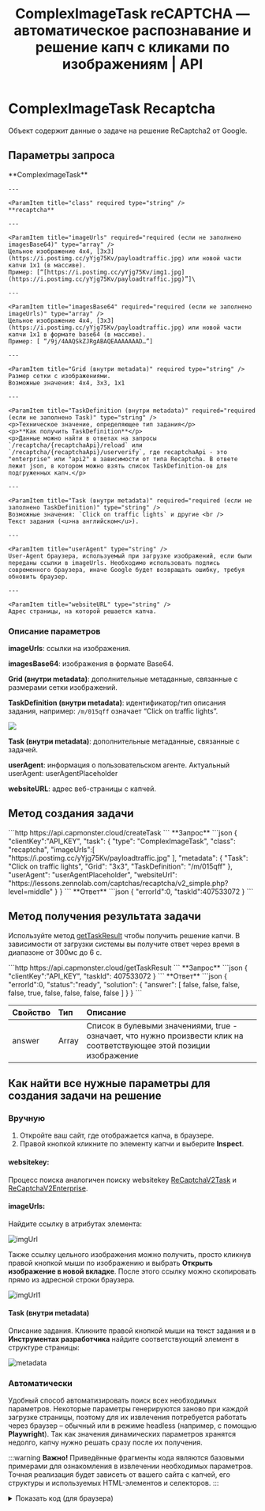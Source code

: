﻿---
sidebar_position: 8
sidebar_label: ComplexImageTask Recaptcha
title: "ComplexImageTask reCAPTCHA — автоматическое распознавание и решение капч с кликами по изображениям | API"
description: "ComplexImageTask reCAPTCHA — настройка автоматического распознавания и решения капч с кликами по изображениям через API Capmonster Cloud!"
---


# ComplexImageTask Recaptcha

<PriceBlockWrap>
  <PriceBlock title="reCAPTCHA 2 (3x3)" captchaId="complex-rc2_3x3"/>
  <PriceBlock title="reCAPTCHA 2 (3x3)" captchaId="complex-rc2_3x3_dynamic"/>
  <PriceBlock title="reCAPTCHA 2 (4x4)" captchaId="complex-rc2_4x4"/>
</PriceBlockWrap>

Объект содержит данные о задаче на решение ReCaptcha2 от Google.

## Параметры запроса
<TabItem value="proxyless" label="ComplexImageTask (без прокси)" default className="bordered-panel">
    <ParamItem title="type" required type="string" />
    **ComplexImageTask**

    ---

    <ParamItem title="class" required type="string" />
    **recaptcha**

    ---

    <ParamItem title="imageUrls" required="required (если не заполнено imagesBase64)" type="array" />
    Цельное изображение 4x4, [3x3](https://i.postimg.cc/yYjg75Kv/payloadtraffic.jpg) или новой части капчи 1x1 (в массиве).
    Пример: [“[https://i.postimg.cc/yYjg75Kv/img1.jpg](https://i.postimg.cc/yYjg75Kv/payloadtraffic.jpg)”]\

    ---

    <ParamItem title="imagesBase64" required="required (если не заполнено imageUrls)" type="array" />
    Цельное изображение 4x4, [3x3](https://i.postimg.cc/yYjg75Kv/payloadtraffic.jpg) или новой части капчи 1x1 в формате base64 (в массиве).
    Пример: [ “/9j/4AAQSkZJRgABAQEAAAAAAAD…”]

    ---

    <ParamItem title="Grid (внутри metadata)" required type="string" />
    Размер сетки с изображениями.
    Возможные значения: 4x4, 3x3, 1x1

    ---

    <ParamItem title="TaskDefinition (внутри metadata)" required="required (если не заполнено Task)" type="string" />    
	<p>Техническое значение, определяющее тип задания</p>
	<p>**Как получить TaskDefinition**</p>
	<p>Данные можно найти в ответах на запросы `/recaptcha/{recaptchaApi}/reload` или `/recaptcha/{recaptchaApi}/userverify`, где recaptchaApi - это "enterprise" или "api2" в зависимости от типа Recaptcha. В ответе лежит json, в котором можно взять список TaskDefinition-ов для подгруженных капч.</p>

    ---

    <ParamItem title="Task (внутри metadata)" required="required (если не заполнено TaskDefinition)" type="string" />
    Возможные значения: `Click on traffic lights` и другие <br />
    Текст задания (<u>на английском</u>).

    ---

    <ParamItem title="userAgent" type="string" />
    User-Agent браузера, используемый при загрузке изображений, если были переданы ссылки в imageUrls. Необходимо использовать подпись современного браузера, иначе Google будет возвращать ошибку, требуя обновить браузер.

    ---

    <ParamItem title="websiteURL" type="string" />
    Адрес страницы, на которой решается капча.
</TabItem>

### Описание параметров

**imageUrls**: ссылки на изображения.

**imagesBase64**: изображения в формате Base64.

**Grid (внутри metadata)**: дополнительные метаданные, связанные с размерами сетки изображений.

**TaskDefinition (внутри metadata)**: идентификатор/тип описания задания, например: `/m/015qff` означает “Click on traffic lights”. 

![](./images/recaptcha-click/taskdefinition.png)

**Task (внутри metadata)**: дополнительные метаданные, связанные с задачей.

**userAgent**: информация о пользовательском агенте. Актуальный userAgent: userAgentPlaceholder

**websiteURL**: адрес веб-страницы с капчей. 

## Метод создания задачи
<TabItem value="proxyless" label="ComplexImageTask (без прокси)" default className="method-panel">
	<MethodItem>
		```http
		https://api.capmonster.cloud/createTask
		```
	</MethodItem>
	<MethodDescription>
		**Запрос**
		```json
		{
		  "clientKey":"API_KEY",
		  "task": {
			"type": "ComplexImageTask",
			"class": "recaptcha",
			"imageUrls":[ "https://i.postimg.cc/yYjg75Kv/payloadtraffic.jpg" ],
			"metadata": {
			  "Task": "Click on traffic lights",
			  "Grid": "3x3",
			  "TaskDefinition": "/m/015qff"
			},
			"userAgent": "userAgentPlaceholder",
			"websiteUrl": "https://lessons.zennolab.com/captchas/recaptcha/v2_simple.php?level=middle"
		  }
		}
		```
		**Ответ**
		```json
		{
		  "errorId":0,
		  "taskId":407533072
		}
		```
	</MethodDescription>
</TabItem>


## Метод получения результата задачи
Используйте метод [getTaskResult](../api/methods/get-task-result.md) чтобы получить решение капчи. В зависимости от загрузки системы вы получите ответ через время в диапазоне от 300мс до 6 с.

<TabItem value="proxyless" label="ComplexImageTask (без прокси)" default className="method-panel-full">
	<MethodItem>
		```http
		https://api.capmonster.cloud/getTaskResult
		```
	</MethodItem>
	<MethodDescription>
		**Запрос**
		```json
		{
		  "clientKey":"API_KEY",
		  "taskId": 407533072
		}
		```
		**Ответ**
		```json
		{
		  "errorId":0,
		  "status":"ready",
		  "solution": {
			"answer": [ false, false, false, false, true, false, false, false, false ]
		  }
		}
		```
	</MethodDescription>
</TabItem>

<br />

|**Свойство**|**Тип**|**Описание**|
| :- | :- | :- |
|answer|Array|Список в булевыми значениями, true - означает, что нужно произвести клик на соответствующее этой позиции изображение|

## Как найти все нужные параметры для создания задачи на решение

### Вручную

1. Откройте ваш сайт, где отображается капча, в браузере.
2. Правой кнопкой кликните по элементу капчи и выберите **Inspect**.

#### websitekey:

Процесс поиска аналогичен поиску websitekey [ReCaptchaV2Task](https://docs.capmonster.cloud/ru/docs/captchas/no-captcha-task#как-найти-все-нужные-параметры-для-создания-задачи-на-решение) и [ReCaptchaV2Enterprise](https://docs.capmonster.cloud/ru/docs/captchas/recaptcha-v2-enterprise-task#как-найти-все-нужные-параметры-для-создания-задачи-на-решение).

#### imageUrls:

Найдите ссылку в атрибутах элемента:

![imgUrl](images\recaptcha-click\img-url-elements.png)

Также ссылку цельного изображения можно получить, просто кликнув правой кнопкой мыши по изображению и выбрать **Открыть изображение в новой вкладке**. После этого ссылку можно скопировать прямо из адресной строки браузера.

![imgUrl1](images\recaptcha-click\recap-img-url.png)

#### Task (внутри metadata)

Описание задания. Кликните правой кнопкой мыши на текст задания и в **Инструментах разработчика** найдите соответствующий элемент в структуре страницы:

![metadata](images\recaptcha-click\metadata.png)

### Автоматически

Удобный способ автоматизировать поиск всех необходимых параметров.
Некоторые параметры генерируются заново при каждой загрузке страницы, поэтому для их извлечения потребуется работать через браузер – обычный или в режиме headless (например, с помощью **Playwright**).
Так как значения динамических параметров хранятся недолго, капчу нужно решать сразу после их получения.

:::warning **Важно!**
Приведённые фрагменты кода являются базовыми примерами для ознакомления в извлечении необходимых параметров. Точная реализация будет зависеть от вашего сайта с капчей, его структуры и используемых HTML-элементов и селекторов.
:::

<Tabs className="full-width-tabs filled-tabs request-tabs">
  <TabItem value="js" label="JavaScript" default className="method-panel">
    <details>
      <summary>Показать код (для браузера)</summary>
      ```js
      const img = document.querySelector('img.rc-image-tile-33') || document.querySelector('img.rc-image-tile-44');
      const src = img ? img.src : null;
      console.log(src);

      // Описание задания
      const descEl =
        document.querySelector('.rc-imageselect-desc-no-canonical') ||
        document.querySelector('.rc-imageselect-desc');

      const taskDescription = descEl
        ? descEl.textContent.trim()
        : 'Описание задания не найдено';

      console.log(taskDescription);

      // Количество видимых плиток
      const tiles = document.querySelectorAll('.rc-imageselect-tile');
      const visibleTiles = Array.from(tiles).filter(tile => tile.offsetParent !== null);

      const tileCount = visibleTiles.length;

      let gridSize;
      if (tileCount === 9) {
        gridSize = '3x3';
      } else if (tileCount === 16) {
        gridSize = '4x4';
      } else if (tileCount === 25) {
        gridSize = '5x5';
      } else {
        gridSize = 'Unknown';
      }

      console.log(`Размер сетки: ${gridSize}`);
      ```
    </details>
    <details>
      <summary>Показать код (Node.js)</summary>
      ```js
      import { chromium } from "playwright";

      async function extractCaptchaInfo() {
        const browser = await chromium.launch({ headless: false });
        const page = await browser.newPage();

        const url =
          "https://lessons.zennolab.com/captchas/recaptcha/v2_simple.php?level=high";
        await page.goto(url);

        const frames = page.frames();
        const checkboxFrame = frames.find((f) => f.url().includes("api2/anchor"));

        if (!checkboxFrame) {
          console.error("Не найден iframe с чекбоксом reCAPTCHA");
          await browser.close();
          return;
        }

        const checkbox = await checkboxFrame.waitForSelector("#recaptcha-anchor", {
          timeout: 5000,
        });
        await checkbox.click();

        await page.waitForTimeout(1000);
        const updatedFrames = page.frames();
        const challengeFrame = updatedFrames.find((f) =>
          f.url().includes("api2/bframe")
        );

        if (!challengeFrame) {
          console.error("Не найден iframe с заданием reCAPTCHA");
          await browser.close();
          return;
        }

        // Изображение
        const img =
          (await challengeFrame.$("img.rc-image-tile-33")) ||
          (await challengeFrame.$("img.rc-image-tile-44"));
        const src = img ? await img.getAttribute("src") : null;
        console.log("Изображение:", src);

        // Задание
        try {
          await challengeFrame.waitForSelector(
            ".rc-imageselect-desc-no-canonical, .rc-imageselect-desc",
            {
              timeout: 5000,
            }
          );
          const taskDescription = await challengeFrame.$eval(
            ".rc-imageselect-desc-no-canonical, .rc-imageselect-desc",
            (el) => {
              const strong = el.querySelector("strong");
              const text = strong ? strong.textContent.trim() : "Не найдено";
              return text;
            }
          );
          console.log("Задание: выбрать все изображения с:", taskDescription);
        } catch (error) {
          console.log("Описание задания не найдено.");
        }

        // Размер сетки
        const tiles = await challengeFrame.$$(".rc-imageselect-tile");
        const visibleTiles = await Promise.all(tiles.map((tile) => tile.isVisible()));
        const tileCount = visibleTiles.filter(Boolean).length;

        let gridSize;
        if (tileCount === 9) {
          gridSize = "3x3";
        } else if (tileCount === 16) {
          gridSize = "4x4";
        } else if (tileCount === 25) {
          gridSize = "5x5";
        } else {
          gridSize = "Unknown";
        }

        console.log(`Размер сетки: ${gridSize}`);

        await browser.close();
      }

      extractCaptchaInfo();
      ```
    </details>
  </TabItem>

  <TabItem value="python" label="Python" className="method-panel">
    <details>
      <summary>Показать код</summary>
      ```python
      import asyncio
      from playwright.async_api import async_playwright

      async def extract_captcha_info():
          async with async_playwright() as p:
              browser = await p.chromium.launch(headless=False)
              page = await browser.new_page()

              await page.goto("https://lessons.zennolab.com/captchas/recaptcha/v2_simple.php?level=high")

              # Поиск iframe с чекбоксом
              checkbox_frame = next((f for f in page.frames if "api2/anchor" in f.url), None)
              if not checkbox_frame:
                  print("Не найден iframe с чекбоксом reCAPTCHA")
                  await browser.close()
                  return

              checkbox = await checkbox_frame.wait_for_selector("#recaptcha-anchor", timeout=5000)
              await checkbox.click()

              await page.wait_for_timeout(1000)

              # Поиск фрейма с заданием
              challenge_frame = next((f for f in page.frames if "api2/bframe" in f.url), None)
              if not challenge_frame:
                  print("Не найден iframe с заданием reCAPTCHA")
                  await browser.close()
                  return

              # Изображение: ищем с классами rc-image-tile-33 или rc-image-tile-44
              img = await challenge_frame.query_selector("img.rc-image-tile-33") or await challenge_frame.query_selector("img.rc-image-tile-44")
              src = await img.get_attribute("src") if img else None
              print("Изображение:", src)

              # Задание
              try:
                  await challenge_frame.wait_for_selector(".rc-imageselect-desc-no-canonical, .rc-imageselect-desc", timeout=5000)
                  task_text = await challenge_frame.eval_on_selector(
                      ".rc-imageselect-desc-no-canonical, .rc-imageselect-desc",
                      "el => el.querySelector('strong')?.textContent?.trim() || 'Не найдено'"
                  )
                  print("Задание: выбрать все изображения с:", task_text)
              except:
                  print("Описание задания не найдено.")

              # Размер сетки
              tiles = await challenge_frame.query_selector_all(".rc-imageselect-tile")
              visible_count = 0
              for tile in tiles:
                  if await tile.is_visible():
                      visible_count += 1

              if visible_count == 9:
                  grid = "3x3"
              elif visible_count == 16:
                  grid = "4x4"
              elif visible_count == 25:
                  grid = "5x5"
              else:
                  grid = "Unknown"

              print("Размер сетки:", grid)
              await browser.close()

      asyncio.run(extract_captcha_info())
      ```
    </details>
  </TabItem>

  <TabItem value="csharp" label="C#" className="method-panel">
    <details>
      <summary>Показать код</summary>
      ```csharp
      using System;
      using System.Linq;
      using System.Threading.Tasks;
      using Microsoft.Playwright;

      class Program
      {
          public static async Task Main()
          {
              using var playwright = await Playwright.CreateAsync();
              var browser = await playwright.Chromium.LaunchAsync(new() { Headless = false });
              var page = await browser.NewPageAsync();

              await page.GotoAsync("https://lessons.zennolab.com/captchas/recaptcha/v2_simple.php?level=high");

              var checkboxFrame = page.Frames.FirstOrDefault(f => f.Url.Contains("api2/anchor"));
              if (checkboxFrame == null)
              {
                  Console.WriteLine("Не найден iframe с чекбоксом reCAPTCHA");
                  await browser.CloseAsync();
                  return;
              }

              var checkbox = await checkboxFrame.WaitForSelectorAsync("#recaptcha-anchor");
              await checkbox.ClickAsync();

              await page.WaitForTimeoutAsync(1000);

              var challengeFrame = page.Frames.FirstOrDefault(f => f.Url.Contains("api2/bframe"));
              if (challengeFrame == null)
              {
                  Console.WriteLine("Не найден iframe с заданием reCAPTCHA");
                  await browser.CloseAsync();
                  return;
              }

              // Ищем изображение с классами rc-image-tile-33 или rc-image-tile-44
              var img = await challengeFrame.QuerySelectorAsync("img.rc-image-tile-33") ?? await challengeFrame.QuerySelectorAsync("img.rc-image-tile-44");
              var src = img != null ? await img.GetAttributeAsync("src") : null;
              Console.WriteLine("Изображение: " + src);

              try
              {
                  await challengeFrame.WaitForSelectorAsync(".rc-imageselect-desc-no-canonical, .rc-imageselect-desc");
                  var taskText = await challengeFrame.EvalOnSelectorAsync<string>(
                      ".rc-imageselect-desc-no-canonical, .rc-imageselect-desc",
                      @"el => {
                          const strong = el.querySelector('strong');
                          return strong ? strong.textContent.trim() : 'Не найдено';
                      }");
                  Console.WriteLine("Задание: выбрать все изображения с: " + taskText);
              }
              catch
              {
                  Console.WriteLine("Описание задания не найдено.");
              }

              var tiles = await challengeFrame.QuerySelectorAllAsync(".rc-imageselect-tile");
              int visibleCount = 0;
              foreach (var tile in tiles)
              {
                  if (await tile.IsVisibleAsync())
                      visibleCount++;
              }

              string gridSize = visibleCount switch
              {
                  9 => "3x3",
                  16 => "4x4",
                  25 => "5x5",
                  _ => "Unknown"
              };

              Console.WriteLine("Размер сетки: " + gridSize);
              await browser.CloseAsync();
          }
      }
      ```
    </details>
  </TabItem>
</Tabs>

## Используйте библиотеку SDK

<Tabs className="full-width-tabs filled-tabs request-tabs" groupId="captcha-type">
  <TabItem value="js" label="JavaScript" default className="method-panel">
    ```js
    // https://github.com/ZennoLab/capmonstercloud-client-js

    import { CapMonsterCloudClientFactory, ClientOptions, ComplexImageRecaptchaRequest } from '@zennolab_com/capmonstercloud-client';

    document.addEventListener('DOMContentLoaded', async () => {
      const cmcClient = CapMonsterCloudClientFactory.Create(new ClientOptions({ clientKey: '<your capmonster.cloud API key>' })); 
      console.log(await cmcClient.getBalance());

      const complexImageRecaptchaRequest = new ComplexImageRecaptchaRequest({
        imageUrls: ['https://i.postimg.cc/yYjg75Kv/payloadtraffic.jpg'], // Замените на реальные значения
        metaData: {
          Grid: '3x3', 
          Task: 'Please click each image containing a mountain',
          TaskDefinition: '/m/015qff',
        },
        websiteURL: 'https://lessons.zennolab.com/captchas/recaptcha/v2_simple.php?level=middle', // URL страницы с капчей
      });

      console.log(await cmcClient.Solve(complexImageRecaptchaRequest));
    });
    ```
	
  </TabItem>
  
  <TabItem value="python" label="Python" className="method-panel">
    ```python
    # https://github.com/ZennoLab/capmonstercloud-client-python

    import asyncio
    from capmonstercloudclient import CapMonsterClient, ClientOptions
    from capmonstercloudclient.requests import RecaptchaComplexImageTaskRequest

    client_options = ClientOptions(api_key="your_api_key")  # Ваш API-ключ CapMonster Cloud
    cap_monster_client = CapMonsterClient(options=client_options)

    complex_image_recaptcha_request = RecaptchaComplexImageTaskRequest(
        imagesUrls=["https://i.postimg.cc/yYjg75Kv/payloadtraffic.jpg"],  # Замените на реальные значения
        metadata={
            "Task": "Click on traffic lights",
            "Grid": "3x3",
            "TaskDefinition": "/m/015qff",
            "websiteUrl": "https://lessons.zennolab.com/captchas/recaptcha/v2_simple.php?level=middle",  # URL страницы с капчей
        }
    )

    async def solve_captcha():
        return await cap_monster_client.solve_captcha(complex_image_recaptcha_request)

    responses = asyncio.run(solve_captcha())
    print(responses)
    ```
	
  </TabItem>
  
  <TabItem value="csharp" label="C#" className="method-panel">
    ```csharp
    // https://github.com/ZennoLab/capmonstercloud-client-dotnet

    using Zennolab.CapMonsterCloud.Requests;
    using Zennolab.CapMonsterCloud;

    class Program
    {
        static async Task Main(string[] args)
        {
            var clientOptions = new ClientOptions
            {
                ClientKey = "your_api_key" //  Ваш API-ключ CapMonster Cloud
            };

            var cmCloudClient = CapMonsterCloudClientFactory.Create(clientOptions);

            var complexImageRecaptchaRequest = new RecaptchaComplexImageTaskRequest
            {
                ImageUrls = new[] { "https://i.postimg.cc/yYjg75Kv/payloadtraffic.jpg" }, // Замените на реальные значения
                Metadata = new RecaptchaComplexImageTaskRequest.RecaptchaMetadata
                {
                    Task = "Click on traffic lights",
                    Grid = RecaptchaComplexImageTaskRequest.RecaptchaMetadata.GridSize.Grid3x3, 
                    TaskDefinition = "/m/015qff", 
                }
            };

            var complexImageRecaptchaResult = await cmCloudClient.SolveAsync(complexImageRecaptchaRequest);

            Console.WriteLine("Captcha Solution: " + string.Join(", ", complexImageRecaptchaResult.Solution.Answer));
        }
    }
    ```
	
  </TabItem>
</Tabs>
